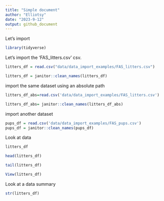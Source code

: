 ```yaml
---
title: "Simple document"
author: "Elliotsy"
date: "2023-9-12"
output: github_document
---
```


Let's import
```r
library(tidyverse)
```

Let's import the 'FAS_litters.csv' csv.

```r
litters_df = read.csv("data/data_import_examples/FAS_litters.csv")

litters_df = janitor::clean_names(litters_df)

```

import the same dataset using an absolute path

```r
litters_df_abs=read.csv('data/data_import_examples/FAS_litters.csv')

litters_df_abs= janitor::clean_names(litters_df_abs)
```

import another dataset
```r
pups_df = read.csv('data/data_import_examples/FAS_pups.csv')
pups_df = janitor::clean_names(pups_df)
```

Look at data
```r
litters_df

head(litters_df)

tail(litters_df)
```

```r
View(litters_df)
```

Look at a data summary
```r
str(litters_df)


```

